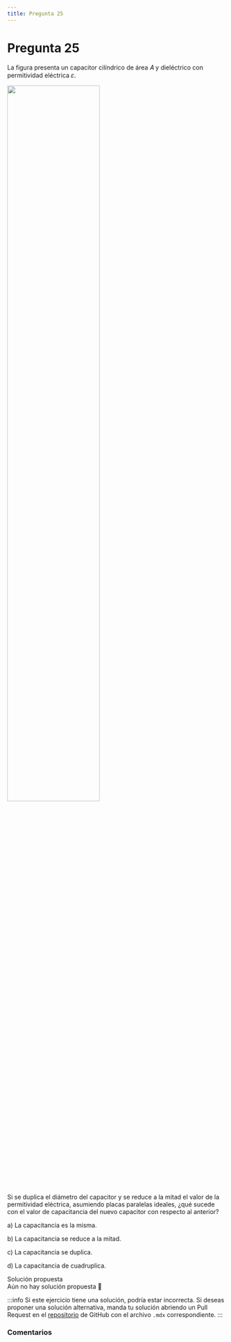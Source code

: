 ```yaml
---
title: Pregunta 25
---
```



# Pregunta 25

La figura presenta un capacitor cilíndrico de área 𝐴 y dieléctrico con permitividad eléctrica 𝜀.

<Image
  src="science/electromagnetism/exercises/2025-2/p25/image.png"
  width="65%"
/>

Si se duplica el diámetro del capacitor y se reduce a la mitad el valor de la permitividad eléctrica,
asumiendo placas paralelas ideales, ¿qué sucede con el valor de capacitancia del nuevo capacitor
con respecto al anterior?

a) La capacitancia es la misma.

b) La capacitancia se reduce a la mitad.

c) La capacitancia se duplica.

d) La capacitancia de cuadruplica.

<MDXDetails>
<summary>Solución propuesta</summary>

<div className="exercise">
Aún no hay solución propuesta 🥲
</div>

:::info
Si este ejercicio tiene una solución, podría estar incorrecta. Si deseas proponer una solución alternativa, manda tu solución abriendo
un Pull Request en el [repositorio](https://github.com/crow-rojas/apuntes-fundamentals/pulls) de GitHub con el archivo
`.mdx` correspondiente.
:::

</MDXDetails>

### Comentarios

<Disqus
  url="https://crow-rojas.github.io/apuntes-fundamentals/docs/mathematics/calculus-1-2-3/exercises/2019-2/p01"
  identifier="docs/mathematics/calculus-1-2-3/exercises/2019-2/p01"
  title="2019-2 Cálculo I, II y III - Pregunta 01"
/>
